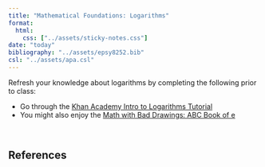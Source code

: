 ```yaml
---
title: "Mathematical Foundations: Logarithms"
format:
  html:
    css: ["../assets/sticky-notes.css"]
date: "today"
bibliography: "../assets/epsy8252.bib"
csl: "../assets/apa.csl"
---
```


Refresh your knowledge about logarithms by completing the following prior to class:

- Go through the [Khan Academy Intro to Logarithms Tutorial](https://www.khanacademy.org/math/algebra2/exponential-and-logarithmic-functions/introduction-to-logarithms/v/logarithms)
- You might also enjoy the [Math with Bad Drawings: ABC Book of e](https://mathwithbaddrawings.com/2018/02/05/the-abc-book-of-e/)

<br />


## References




